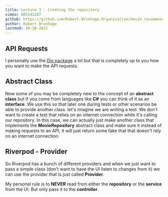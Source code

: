 ```yaml
---
title: Lecture 3 - Creating the repository
vimeo: 805141207
github: https://github.com/Robert-Brunhage-Organization/movie_recommendation_app_course/commits/main
author: Robert Brunhage
lastmod: 10-30-2022
---
```


## API Requests

I personally use the [Dio package](https://pub.dev/packages/dio) a lot but that is completely up to you how you want to make the API requests.

  

## Abstract Class

Now some of you may be completely new to the concept of an **abstract class** but if you come from languages like **C#** you can think of it as an **interface**. We use this so that later one during tests or other scenarios be able to provide another class. let's imagine we are writing a test. We don't want to create a test that relies on an internet connection while it's calling our repository. In this case, we can actually just make another class that implements the **MovieRepository** abstract class and make sure it instead of making requests to an API, it will just return some fake that that doesn't rely on an internet connection.

  

## Riverpod - Provider

So Riverpod has a bunch of different providers and when we just want to pass a simple class (don't want to have the UI listen to changes from it) we can use the provider that is just called **Provider**.

  

My personal rule is to **NEVER** read from either the **repository** or the **service** from the UI. But only pass it to the **controller**.
